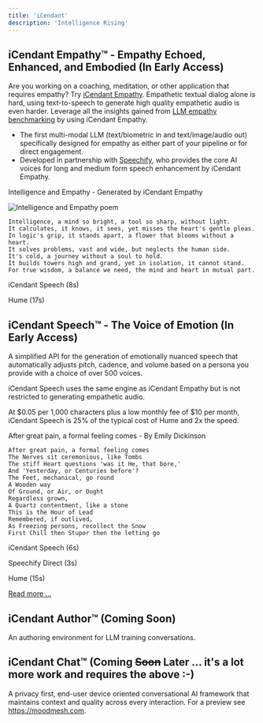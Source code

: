 ```yaml
---
title: 'iCendant'
description: 'Intelligence Rising'
---
```


## iCendant Empathy™ - Empathy Echoed, Enhanced, and Embodied (In Early Access)

Are you working on a coaching, meditation, or other application that requires empathy? Try [iCendant Empathy](./empathy). Empathetic textual dialog alone is hard, using text-to-speech to generate high quality empathetic audio is even harder.
Leverage all the insights gained from [LLM empathy benchmarking](https://hackernoon.com/search?query=anywhichway%20emptathy%20emotion) by using iCendant Empathy.

- The first multi-modal LLM (text/biometric in and text/image/audio out) specifically designed for empathy as either part of your pipeline or for direct engagement.
- Developed in partnership with [Speechify](https://www.speechify.com), who provides the core AI voices for long and medium form speech enhancement by iCendant Empathy.

Intelligence and Empathy - Generated by iCendant Empathy

<img src="./assets/images/intelligence-and-empathy.png" alt="Intelligence and Empathy poem" title="Intelligence and Empathy, generated by iCendant Empathy"/>

```
Intelligence, a mind so bright, a tool so sharp, without light.
It calculates, it knows, it sees, yet misses the heart's gentle pleas.
In logic's grip, it stands apart, a flower that blooms without a heart.
It solves problems, vast and wide, but neglects the human side.
It's cold, a journey without a soul to hold.
It builds towers high and grand, yet in isolation, it cannot stand.
For true wisdom, a balance we need, the mind and heart in mutual part.
```

iCendant Speech (8s) <span class="icendant-example"  src="./assets/audio/intelligence-and-empathy.mp3"></span>

Hume (17s) <span class="icendant-example"  src="./assets/audio/intelligence-and-empathy-hume.mp3"></span>


## iCendant Speech™ - The Voice of Emotion (In Early Access)

A simplified API for the generation of emotionally nuanced speech that automatically adjusts pitch, cadence, and volume based on a persona you provide with a choice of over 500 voices.

iCendant Speech uses the same engine as iCendant Empathy but is not restricted to generating empathetic audio.

At &dollar;0.05 per 1,000 characters plus a low monthly fee of &dollar;10 per month, iCendant Speech is 25% of the typical cost of Hume and 2x the speed.

After great pain, a formal feeling comes - By Emily Dickinson

```
After great pain, a formal feeling comes
The Nerves sit ceremonious, like Tombs
The stiff Heart questions 'was it He, that bore,'
And 'Yesterday, or Centuries before'?
The Feet, mechanical, go round
A Wooden way
Of Ground, or Air, or Ought
Regardless grown,
A Quartz contentment, like a stone
This is the Hour of Lead
Remembered, if outlived,
As Freezing persons, recollect the Snow
First Chill then Stupor then the letting go
```

iCendant Speech (6s) <span class="icendant-example"  src="./assets/audio/after-a-great-pain-icendant.mp3"></span>

Speechify Direct (3s) <span class="icendant-example"  src="./assets/audio/after-a-great-pain-speechify.mp3"></span>

Hume (15s) <span class="icendant-example"  src="./assets/audio/after-a-great-pain-hume.mp3"></span>


[Read more ...](./speech)

## iCendant Author™ (Coming Soon)

An authoring environment for LLM training conversations.

## iCendant Chat™ (Coming <strike>Soon</strike> Later ... it's a lot more work and requires the above :-)

A privacy first, end-user device oriented conversational AI framework that maintains context and quality across every interaction. For a preview see https://moodmesh.com.

